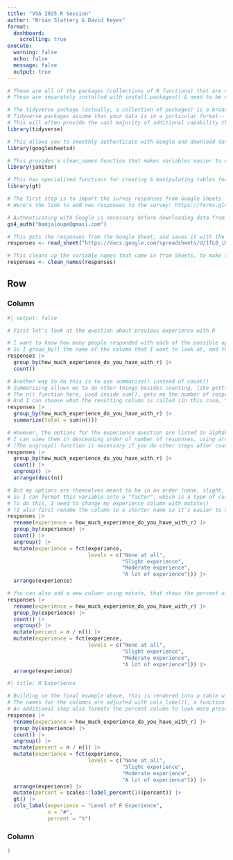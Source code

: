 ```yaml
---
title: "VSA 2025 R Session"
author: "Brian Slattery & David Keyes"
format: 
  dashboard:
    scrolling: true
execute: 
  warning: false
  echo: false
  message: false
  output: true
---
```


```r
# These are all of the packages (collections of R functions) that are used to create this report
# These are separately installed with install.packages() & need to be enabled here using the library() function

# The tidyverse package (actually, a collection of packages) is a broad set of functions for organizing, analyzing, and visualizing data
# Tidyverse packages assume that your data is in a particular format-- but this allows them to work seamlessly together
# This will often provide the vast majority of additional capability that you'll need for any project
library(tidyverse)

# This allows you to smoothly authenticate with Google and download data from Google Sheets
library(googlesheets4)

# This provides a clean_names function that makes variables easier to work with from imported data
library(janitor)

# This has specialized functions for creating & manipulating tables for dataviz/reports
library(gt)


```

```r
# The first step is to import the survey responses from Google Sheets
# Here's the link to add new responses to the survey: https://forms.gle/1BRREmqWbVB6x8nm9

# Authenticating with Google is necessary before downloading data from Sheets
gs4_auth("banjaloupe@gmail.com")

# This gets the responses from the Google Sheet, and saves it with the name "responses"
responses <- read_sheet("https://docs.google.com/spreadsheets/d/1fL0_iM95kR2YU6om8ZE6yk_2ufp9W4RdR35gVxvi9Q8/")

# This cleans up the variable names that came in from Sheets, to make them easier to work with later
responses <- clean_names(responses)
```

## Row

### Column {width=50%}

```r
#| output: false

# First let's look at the question about previous experience with R

# I want to know how many people responded with each of the possible options
# So I group_by() the name of the column that I want to look at, and then count()
responses |> 
  group_by(how_much_experience_do_you_have_with_r) |> 
  count()

# Another way to do this is to use summarize() instead of count()
# Summarizing allows me to do other things besides counting, like getting the max, average, etc
# The n() function here, used inside sum(), gets me the number of responses
# And I can choose what the resulting column is called (in this case, "total")-- count() names it "n" by default
responses |> 
  group_by(how_much_experience_do_you_have_with_r) |> 
  summarize(total = sum(n()))

# However, the options for the experience question are listed in alphabetical order, what if I want to see them a different way?
# I can view them in descending order of number of responses, using arrange() and desc()
# (The ungroup() function is necessary if you do other steps after counting or summarizing)
responses |> 
  group_by(how_much_experience_do_you_have_with_r) |> 
  count() |> 
  ungroup() |> 
  arrange(desc(n))

# But my options are themselves meant to be in an order (none, slight, moderate, a lot)
# So I can format this variable into a "factor", which is a type of column that has ordering information (called "levels") saved in it
# To do this, I need to change my experience column with mutate()
# (I also first rename the column to a shorter name so it's easier to read)
responses |> 
  rename(experience = how_much_experience_do_you_have_with_r) |> 
  group_by(experience) |> 
  count() |> 
  ungroup() |> 
  mutate(experience = fct(experience,
                          levels = c("None at all",
                                     "Slight experience",
                                     "Moderate experience",
                                     "A lot of experience"))) |> 
  arrange(experience)

# You can also add a new column using mutate, that shows the percent of responses in each category
responses |> 
  rename(experience = how_much_experience_do_you_have_with_r) |> 
  group_by(experience) |> 
  count() |> 
  ungroup() |> 
  mutate(percent = n / n()) |> 
  mutate(experience = fct(experience,
                          levels = c("None at all",
                                     "Slight experience",
                                     "Moderate experience",
                                     "A lot of experience"))) |> 
  arrange(experience)

```

```r
#| title: R Experience

# Building on the final example above, this is rendered into a table with gt()
# The names for the columns are adjusted with cols_label(), a function that's part of the gt package
# An additional step also formats the percent column to look more presentable, rather than a raw number
responses |> 
  rename(experience = how_much_experience_do_you_have_with_r) |> 
  group_by(experience) |> 
  count() |> 
  ungroup() |> 
  mutate(percent = n / n()) |> 
  mutate(experience = fct(experience,
                          levels = c("None at all",
                                     "Slight experience",
                                     "Moderate experience",
                                     "A lot of experience"))) |> 
  arrange(experience) |> 
  mutate(percent = scales::label_percent(1)(percent)) |> 
  gt() |> 
  cols_label(experience = "Level of R Experience",
             n = "#",
             percent = "%")

```


### Column {width=50%}

```r
1
```

